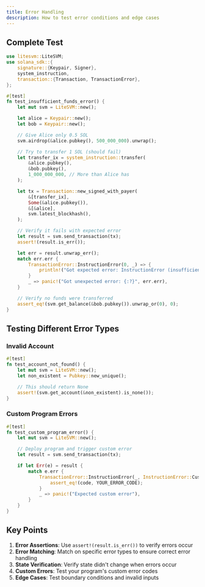```yaml
---
title: Error Handling
description: How to test error conditions and edge cases
---
```



## Complete Test

```rust title="tests/error_test.rs"
use litesvm::LiteSVM;
use solana_sdk::{
    signature::{Keypair, Signer},
    system_instruction,
    transaction::{Transaction, TransactionError},
};

#[test]
fn test_insufficient_funds_error() {
    let mut svm = LiteSVM::new();

    let alice = Keypair::new();
    let bob = Keypair::new();

    // Give Alice only 0.5 SOL
    svm.airdrop(&alice.pubkey(), 500_000_000).unwrap();

    // Try to transfer 1 SOL (should fail)
    let transfer_ix = system_instruction::transfer(
        &alice.pubkey(),
        &bob.pubkey(),
        1_000_000_000, // More than Alice has
    );

    let tx = Transaction::new_signed_with_payer(
        &[transfer_ix],
        Some(&alice.pubkey()),
        &[&alice],
        svm.latest_blockhash(),
    );

    // Verify it fails with expected error
    let result = svm.send_transaction(tx);
    assert!(result.is_err());

    let err = result.unwrap_err();
    match err.err {
        TransactionError::InstructionError(0, _) => {
            println!("Got expected error: InstructionError (insufficient funds)");
        }
        _ => panic!("Got unexpected error: {:?}", err.err),
    }

    // Verify no funds were transferred
    assert_eq!(svm.get_balance(&bob.pubkey()).unwrap_or(0), 0);
}
```

## Testing Different Error Types

### Invalid Account

```rust
#[test]
fn test_account_not_found() {
    let mut svm = LiteSVM::new();
    let non_existent = Pubkey::new_unique();

    // This should return None
    assert!(svm.get_account(&non_existent).is_none());
}
```

### Custom Program Errors

```rust
#[test]
fn test_custom_program_error() {
    let mut svm = LiteSVM::new();

    // Deploy program and trigger custom error
    let result = svm.send_transaction(tx);

    if let Err(e) = result {
        match e.err {
            TransactionError::InstructionError(_, InstructionError::Custom(code)) => {
                assert_eq!(code, YOUR_ERROR_CODE);
            }
            _ => panic!("Expected custom error"),
        }
    }
}
```

## Key Points

1. **Error Assertions**: Use `assert!(result.is_err())` to verify errors occur
2. **Error Matching**: Match on specific error types to ensure correct error handling
3. **State Verification**: Verify state didn't change when errors occur
4. **Custom Errors**: Test your program's custom error codes
5. **Edge Cases**: Test boundary conditions and invalid inputs
